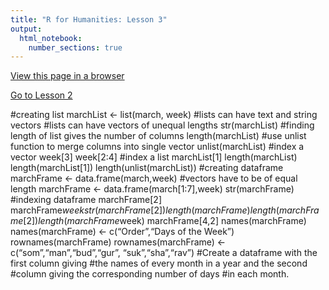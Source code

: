 ```yaml
---
title: "R for Humanities: Lesson 3"
output: 
  html_notebook: 
    number_sections: true
---
```


[View this page in a browser](https://htmlpreview.github.io/?https://github.com/argentenum/Rworkshop/blob/master/notebooks/RforHumanities03.nb.html)

[Go to Lesson 2](https://htmlpreview.github.io/?https://raw.githubusercontent.com/argentenum/Rworkshop/master/notebooks/RforHumanities02.nb.html)



#creating list
marchList <- list(march, week)
#lists can have text and string vectors
#lists can have vectors of unequal lengths
str(marchList)
#finding length of list gives the number of columns
length(marchList)
#use unlist function to merge columns into single vector
unlist(marchList)
#index a vector
week[3]
week[2:4]
#index a list
marchList[1]
length(marchList)
length(marchList[1])
length(unlist(marchList))
#creating dataframe
marchFrame <- data.frame(march,week)
#vectors have to be of equal length
marchFrame <- data.frame(march[1:7],week)
str(marchFrame)
#indexing dataframe
marchFrame[2]
marchFrame$week
str(marchFrame[2])
length(marchFrame)
length(marchFrame[2])
length(marchFrame$week)
marchFrame[4,2]
names(marchFrame)
names(marchFrame) <- c("Order","Days of the Week")
rownames(marchFrame)
rownames(marchFrame) <- c("som","man","bud","gur",
                          "suk","sha","rav")
#Create a dataframe with the first column giving 
#the names of every month in a year and the second 
#column giving the corresponding number of days 
#in each month.

